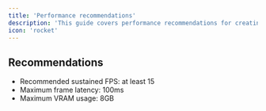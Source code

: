 ```yaml
---
title: 'Performance recommendations'
description: 'This guide covers performance recommendations for creating real-time video pipelines.'
icon: 'rocket'
---
```


## Recommendations

- Recommended sustained FPS: at least 15
- Maximum frame latency: 100ms
- Maximum VRAM usage: 8GB
